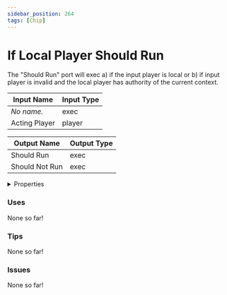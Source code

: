 ```yaml
---
sidebar_position: 264
tags: [Chip]
---
```


# If Local Player Should Run

The "Should Run" port will exec a) if the input player is local or b) if input player is invalid and the local player has authority of the current context.




<EsbSvg />

| Input Name | Input Type |
|-----------|-----------|
| *No name.* | exec |
| Acting Player | player |

| Output Name | Output Type |
|-----------|-----------|
| Should Run | exec |
| Should Not Run | exec |


<details>
  <summary>Properties</summary>
  <div>
    <div>
    <table>
      <thead>
        <tr>
          <th>Is beta required?</th>
          <th>❌</th>
        </tr>
        <tr>
          <th>Is this chip a trolling risk?</th>
          <th>❌</th>
        </tr>
        <tr>
          <th>Chip UUID</th>
          <th>6d69bee8-0d77-4d5f-bf35-9794eaaabe81</th>
        </tr>
      </thead>
    </table>
    </div>
  </div>
</details>

### Uses

None so far!

### Tips

None so far!

### Issues

None so far!